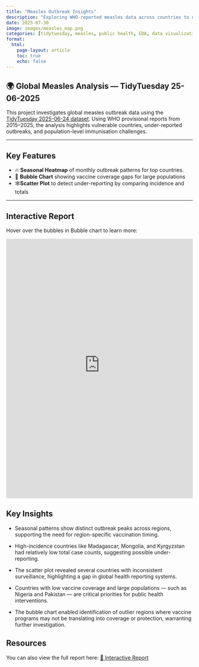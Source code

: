 ```yaml
---
title: "Measles Outbreak Insights"
description: "Exploring WHO-reported measles data across countries to uncover trends, reporting anomalies, and vaccine gaps – TidyTuesday 2025-06-24"
date: 2025-07-30
image: images/measles_map.png
categories: [tidytuesday, measles, public health, EDA, data visualization, R]
format:
  html:
    page-layout: article
    toc: true
    echo: false
---
```


## 🌍 Global Measles Analysis --- TidyTuesday 25-06-2025

This project investigates global measles outbreak data using the [TidyTuesday 2025-06-24 dataset](https://github.com/rfordatascience/tidytuesday/tree/main/data/2025/2025-06-24). Using WHO provisional reports from 2015--2025, the analysis highlights vulnerable countries, under-reported outbreaks, and population-level immunisation challenges.

------------------------------------------------------------------------

## Key Features

 - 🔥 **Seasonal Heatmap** of monthly outbreak patterns for top countries.
 - 🫧 **Bubble Chart** showing vaccine coverage gaps for large populations
 - 🕸️**Scatter Plot** to detect under-reporting by comparing incidence and totals

------------------------------------------------------------------------

## Interactive Report

Hover over the bubbles in Bubble chart to learn more:

<iframe src="https://measles-outbreak.netlify.app/" width="100%" height="700px" style="border:none;">

</iframe>

## Key Insights

 - Seasonal patterns show distinct outbreak peaks across regions, supporting the need for region-specific vaccination timing.

 - High-incidence countries like Madagascar, Mongolia, and Kyrgyzstan had relatively low total case counts, suggesting possible under-reporting.

 - The scatter plot revealed several countries with inconsistent surveillance, highlighting a gap in global health reporting systems.

 - Countries with low vaccine coverage and large populations — such as Nigeria and Pakistan — are critical priorities for public health interventions.

 - The bubble chart enabled identification of outlier regions where vaccine programs may not be translating into coverage or protection, warranting further investigation.

## Resources

You can also view the full report here: [🧪 Interactive Report](https://measles-outbreak.netlify.app/)
